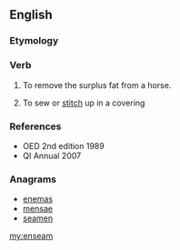 ==English==

===Etymology===
{{prefix|en|seam}}

===Verb===
{{en-verb}}

# {{context|obsolete|lang=en}} To remove the surplus fat from a horse.
# {{context|obsolete|lang=en}} To sew or [[stitch]] up in a covering

===References===
* OED 2nd edition 1989
* QI Annual 2007

===Anagrams===
* [[enemas#English|enemas]]
* [[mensae#English|mensae]]
* [[seamen#English|seamen]]

[[my:enseam]]